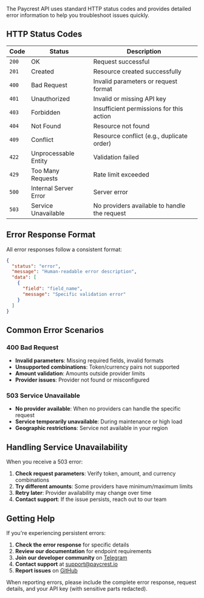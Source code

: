 The Paycrest API uses standard HTTP status codes and provides detailed error information to help you troubleshoot issues quickly.

## HTTP Status Codes

| Code | Status | Description |
|------|--------|-------------|
| `200` | OK | Request successful |
| `201` | Created | Resource created successfully |
| `400` | Bad Request | Invalid parameters or request format |
| `401` | Unauthorized | Invalid or missing API key |
| `403` | Forbidden | Insufficient permissions for this action |
| `404` | Not Found | Resource not found |
| `409` | Conflict | Resource conflict (e.g., duplicate order) |
| `422` | Unprocessable Entity | Validation failed |
| `429` | Too Many Requests | Rate limit exceeded |
| `500` | Internal Server Error | Server error |
| `503` | Service Unavailable | No providers available to handle the request |

## Error Response Format

All error responses follow a consistent format:

```json
{
  "status": "error",
  "message": "Human-readable error description",
  "data": [
    {
      "field": "field_name",
      "message": "Specific validation error"
    }
  ]
}
```

## Common Error Scenarios

### 400 Bad Request
- **Invalid parameters**: Missing required fields, invalid formats
- **Unsupported combinations**: Token/currency pairs not supported
- **Amount validation**: Amounts outside provider limits
- **Provider issues**: Provider not found or misconfigured

### 503 Service Unavailable
- **No provider available**: When no providers can handle the specific request
- **Service temporarily unavailable**: During maintenance or high load
- **Geographic restrictions**: Service not available in your region

## Handling Service Unavailability

When you receive a 503 error:

1. **Check request parameters**: Verify token, amount, and currency combinations
2. **Try different amounts**: Some providers have minimum/maximum limits
3. **Retry later**: Provider availability may change over time
4. **Contact support**: If the issue persists, reach out to our team

## Getting Help

If you're experiencing persistent errors:

1. **Check the error response** for specific details
2. **Review our documentation** for endpoint requirements
3. **Join our developer community** on [Telegram](https://t.me/+Stx-wLOdj49iNDM0)
4. **Contact support** at [support@paycrest.io](mailto:support@paycrest.io)
5. **Report issues** on [GitHub](https://github.com/paycrest)

<Note>
  When reporting errors, please include the complete error response, request details, and your API key (with sensitive parts redacted).
</Note> 